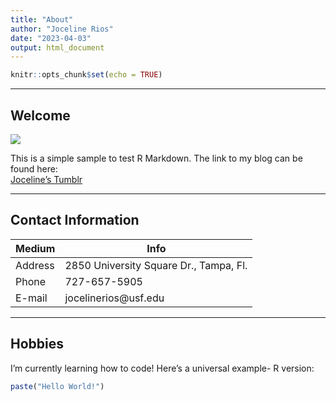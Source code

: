 ---
title: "About"
author: "Joceline Rios"
date: "2023-04-03"
output: html_document
---

```{r setup, include=FALSE}
knitr::opts_chunk$set(echo = TRUE)
```
***
## Welcome  

![](Profile Pic-min.jpg)

This is a simple sample to test R Markdown. The link to my blog can be found here:  
[Joceline's Tumblr](jocelinerios.tumblr.com)  



***
## Contact Information
Medium        | Info
--------------|---------------------------------------
Address       | 2850 University Square Dr., Tampa, Fl.
Phone         | 727-657-5905
E-mail        | jocelinerios@usf.edu

***
## Hobbies
I'm currently learning how to code! Here's a universal example- R version:   

```{r}
paste("Hello World!")


```

